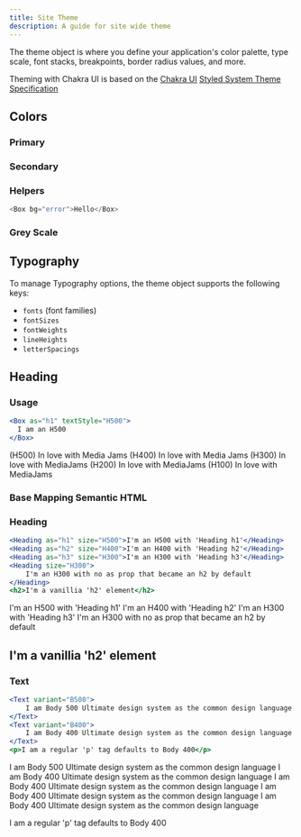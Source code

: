 ```yaml
---
title: Site Theme
description: A guide for site wide theme
---
```


The theme object is where you define your application's color palette, type
scale, font stacks, breakpoints, border radius values, and more.

Theming with Chakra UI is based on the
[Chakra UI](https://chakra-ui.com/docs/theming/theme)
[Styled System Theme Specification](https://system-ui.com/theme/)

## Colors

### Primary

<ColorWrapper>
  <ColorPalettes color="primary" />
</ColorWrapper>

### Secondary

<ColorWrapper>
  <ColorPalettes color="secondary" />
</ColorWrapper>

### Helpers

<ColorWrapper>
  <ColorPalette color="error" name="Error" />
  <ColorPalette color="warning" name="Warning" />
  <ColorPalette color="success" name="Success" />
  <ColorPalette color="link" name="Link" />
  <ColorPalette color="visited" name="Visited" />
</ColorWrapper>

```js
<Box bg="error">Hello</Box>
```

### Grey Scale

<ColorWrapper>
  <ColorPalettes color="gray" />
</ColorWrapper>

## Typography

To manage Typography options, the theme object supports the following keys:

- `fonts` (font families)
- `fontSizes`
- `fontWeights`
- `lineHeights`
- `letterSpacings`

## Heading

### Usage

```jsx
<Box as="h1" textStyle="H500">
  I am an H500
</Box>
```

<Stack spacing={3}>
  <Box as="h1" textStyle="H500">
    (H500) In love with Media Jams
  </Box>
  <Box textStyle="H400">(H400) In love with Media Jams</Box>
  <Box textStyle="H300">(H300) In love with MediaJams</Box>
  <Box textStyle="H200">(H200) In love with MediaJams</Box>
  <Box textStyle="H100">(H100) In love with MediaJams</Box>
</Stack>

### Base Mapping Semantic HTML

### Heading

```jsx
<Heading as="h1" size="H500">I'm an H500 with 'Heading h1'</Heading>
<Heading as="h2" size="H400">I'm an H400 with 'Heading h2'</Heading>
<Heading as="h3" size="H300">I'm an H300 with 'Heading h3'</Heading>
<Heading size="H300">
    I'm an H300 with no as prop that became an h2 by default
</Heading>
<h2>I'm a vanillia 'h2' element</h2>
```

<Stack spacing={3}>
  <Heading as="h1" size="H500">
    I'm an H500 with 'Heading h1'
  </Heading>
  <Heading as="h2" size="H400">
    I'm an H400 with 'Heading h2'
  </Heading>
  <Heading as="h3" size="H300">
    I'm an H300 with 'Heading h3'
  </Heading>
  <Heading size="H300">
    I'm an H300 with no as prop that became an h2 by default
  </Heading>
  <h2>I'm a vanillia 'h2' element</h2>
</Stack>

### Text

```jsx
<Text variant="B500">
    I am Body 500 Ultimate design system as the common design language
</Text>
<Text variant="B400">
    I am Body 400 Ultimate design system as the common design language
</Text>
<p>I am a regular 'p' tag defaults to Body 400</p>
```

<Stack spacing={3}>
  <Text variant="B500">
    I am Body 500 Ultimate design system as the common design language
  </Text>
  <Text variant="B400">
    I am Body 400 Ultimate design system as the common design language
  </Text>
  <Text variant="B300">
    I am Body 400 Ultimate design system as the common design language
  </Text>
  <Text variant="B200">
    I am Body 400 Ultimate design system as the common design language
  </Text>
  <Text variant="B100">
    I am Body 400 Ultimate design system as the common design language
  </Text>
  <p>I am a regular 'p' tag defaults to Body 400</p>
</Stack>
